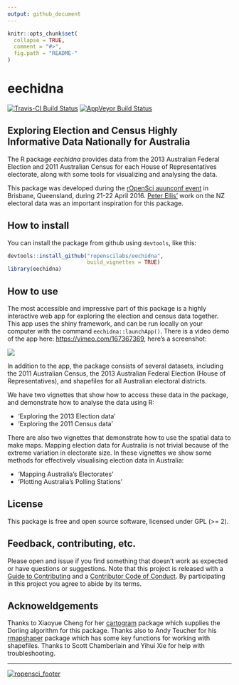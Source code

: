 ```yaml
---
output: github_document
---
```


<!-- README.md is generated from README.Rmd. Please edit that file -->

```r
knitr::opts_chunk$set(
  collapse = TRUE,
  comment = "#>",
  fig.path = "README-"
)
```


# eechidna
[![Travis-CI Build Status](https://travis-ci.org/ropenscilabs/eechidna.svg?branch=master)](https://travis-ci.org/ropenscilabs/eechidna) [![AppVeyor Build Status](https://ci.appveyor.com/api/projects/status/github/ropenscilabs/eechidna?branch=master&svg=true)](https://ci.appveyor.com/project/ropenscilabs/eechidna)

## Exploring Election and Census Highly Informative Data Nationally for Australia

The R package *eechidna* provides data from the 2013 Australian Federal Election and 2011 Australian Census for each House of Representatives electorate, along with some tools for visualizing and analysing the data. 

This package was developed during the [rOpenSci auunconf event](http://auunconf.ropensci.org/) in Brisbane, Queensland, during 21-22 April 2016. [Peter Ellis'](https://github.com/ellisp/) work on the NZ electoral data was an important inspiration for this package.

## How to install

You can install the package from github using `devtools`, like this:

```r
devtools::install_github("ropenscilabs/eechidna", 
                         build_vignettes = TRUE)
library(eechidna)
```

## How to use

The most accessible and impressive part of this package is a highly interactive web app for exploring the election and census data together. This app uses the shiny framework, and can be run locally on your computer with the command `eechidna::launchApp()`. There is a video demo of the app here: <https://vimeo.com/167367369>, here's a screenshot:

![](README_video_screenshot.png)

In addition to the app, the package consists of several datasets, including the 2011 Australian Census, the 2013 Australian Federal Election (House of Representatives), and shapefiles for all Australian electoral districts. 

We have two vignettes that show how to access these data in the package, and demonstrate how to analyse the data using R:  

- 'Exploring the 2013 Election data'     
- 'Exploring the 2011 Census data'   

There are also two vignettes that demonstrate how to use the spatial data to make maps. Mapping election data for Australia is not trivial because of the extreme variation in electorate size. In these vignettes we show some methods for effectively visualising election data in Australia:

- 'Mapping Australia's Electorates'     
- 'Plotting Australia's Polling Stations'      

## License

This package is free and open source software, licensed under GPL (>= 2).

## Feedback, contributing, etc.

Please open and issue if you find something that doesn't work as expected or have questions or suggestions. Note that this project is released with a [Guide to Contributing](CONTRIBUTING.md) and a [Contributor Code of Conduct](CONDUCT.md). By participating in this project you agree to abide by its terms.

## Acknoweldgements 

Thanks to Xiaoyue Cheng for her [cartogram](https://github.com/chxy/cartogram) package which supplies the Dorling algorithm for this package. Thanks also to Andy Teucher for his [rmapshaper](https://github.com/ateucher/rmapshaper) package which has some key functions for working with shapefiles. Thanks to Scott Chamberlain and Yihui Xie for help with troubleshooting. 

---
[![ropensci_footer](http://ropensci.org/public_images/github_footer.png)](http://ropensci.org)
